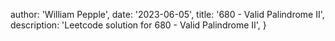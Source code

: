 
  author: 'William Pepple',
  date: '2023-06-05',
  title: '680 - Valid Palindrome II',
  description:
    'Leetcode solution for  680 - Valid Palindrome II',
}

